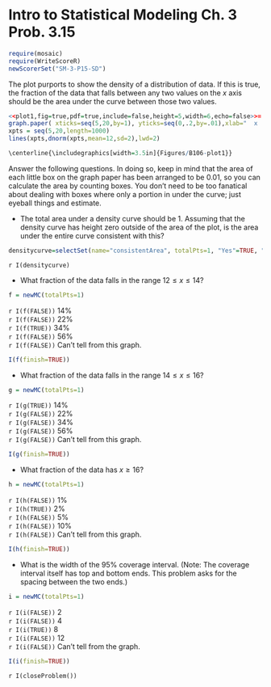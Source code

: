 Intro to Statistical Modeling Ch. 3 Prob. 3.15
========================================================
```{r include=FALSE}
require(mosaic)
require(WriteScoreR)
newScorerSet("SM-3-P15-SD")
```

The plot purports to show the density of a distribution of data.  If this is
true, the fraction of the data that falls between any two values on
the $x$ axis should be the area under the curve between those two
values.

```{r eval=FALSE}
<<plot1,fig=true,pdf=true,include=false,height=5,width=6,echo=false>>=
graph.paper( xticks=seq(5,20,by=1), yticks=seq(0,.2,by=.01),xlab="  x  ", ylab="Density???")
xpts = seq(5,20,length=1000)
lines(xpts,dnorm(xpts,mean=12,sd=2),lwd=2)
```

```{r eval=FALSE}
\centerline{\includegraphics[width=3.5in]{Figures/B106-plot1}}
```

Answer the following questions. In doing so, keep in mind that the area of each
little box on the graph paper has been arranged to be $0.01$, so you
can calculate the area by counting boxes.  You don't need to be too
fanatical about dealing with boxes where only a portion in under the
curve; just eyeball things and estimate.

* The total area under a density curve should be 1.
  Assuming that the density curve has height zero outside of the area
  of the plot, is the area under the entire curve consistent with
  this?
```{r include=FALSE}
densitycurve=selectSet(name="consistentArea", totalPts=1, "Yes"=TRUE, "No"=FALSE)
```

 `r I(densitycurve)`

* What fraction of the data falls in the range $12 \leq x \leq
  14$?
```{r include=FALSE}
f = newMC(totalPts=1)
```

 `r I(f(FALSE))` 14%     
 `r I(f(FALSE))` 22%      
 `r I(f(TRUE))` 34%      
 `r I(f(FALSE))` 56%     
 `r I(f(FALSE))` Can't tell from this graph.     

```{r include=FALSE, results="hide"}
I(f(finish=TRUE))
```


* What fraction of the data falls in the range $14 \leq x \leq
  16$?
```{r include=FALSE}
g = newMC(totalPts=1)
```

 `r I(g(TRUE))` 14%     
 `r I(g(FALSE))` 22%     
 `r I(g(FALSE))` 34%     
 `r I(g(FALSE))` 56%     
 `r I(g(FALSE))` Can't tell from this graph.

```{r include=FALSE, results="hide"}
I(g(finish=TRUE))
```

* What fraction of the data has $x \geq 16$?

```{r include=FALSE}
h = newMC(totalPts=1)
```

 `r I(h(FALSE))` 1%     
 `r I(h(TRUE))` 2%     
 `r I(h(FALSE))` 5%     
 `r I(h(FALSE))` 10%     
 `r I(h(FALSE))` Can't tell from this graph.     
 
```{r include=FALSE, results="hide"}
I(h(finish=TRUE))
```

* What is the width of the 95% coverage interval.  (Note: The
  coverage interval itself has top and bottom ends.  This problem asks
  for the spacing between the two ends.)
  
```{r include=FALSE}
i = newMC(totalPts=1)
```

 `r I(i(FALSE))` 2     
 `r I(i(FALSE))` 4     
 `r I(i(TRUE))` 8      
 `r I(i(FALSE))` 12     
 `r I(i(FALSE))` Can't tell from the graph.

```{r include=FALSE, results="hide"}
I(i(finish=TRUE))
```

`r I(closeProblem())`
